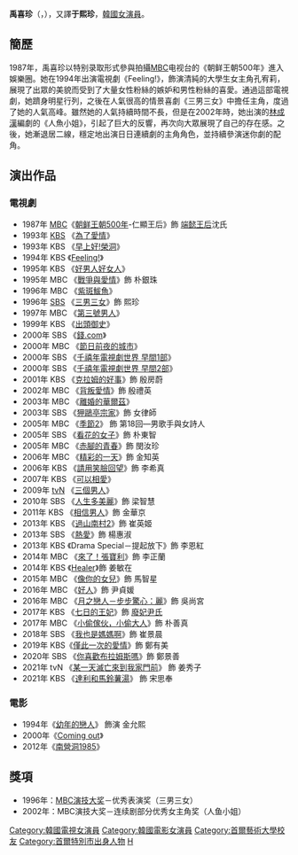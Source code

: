 {{藝人
|姓名 = 禹喜珍
|類型 = 女演員
|圖片 = 
|圖片尺寸 =  
|圖片簡介 = 
|本名 = 
|外文名 = 우희진
|外文 = ko
|羅馬拼音 = Woo Hee Jin 
|英文名 = 
|暱稱 =
|其他藝名 = 
|國籍 = {{KOR}}
|出生日期 = {{birth_date_and_age|1975|5|24}}
|出生地點 = {{KOR}}[[首爾特別市|首爾特別市]]
|宗教信仰 = 
|語言 = [[韓語|韓語]]、[[英語|英語]]
|職業 = [[演員|演員]]
|教育程度 = [[首爾藝術大學|首爾藝術大學]]演劇學[[學士|學士]]
|配偶 = 
|出道作 = 
|出道日期 = 1987年
|代表作 = 
|活躍年代 = 
|唱片公司 = 
|經紀公司 = HM Entertainment
|相關團體 = 
|網站 =  
}}

'''禹喜珍'''（{{lang-ko|'''우희진'''}}，{{bd|1975年|5月24日|catIdx=Woo禹}}），又譯'''于熙珍'''，[[韓國|韓國]][[女演員|女演員]]。

== 簡歷 ==
1987年，禹喜珍以特别录取形式參與拍攝[[文化廣播_(韓國)|MBC]]电视台的《朝鲜王朝500年》進入娛樂圈。她在1994年出演電視劇《Feeling!》，飾演清純的大學生女主角孔宥莉，展現了出眾的美貌而受到了大量女性粉絲的嫉妒和男性粉絲的喜愛。通過這部電視劇，她躋身明星行列，之後在人氣很高的情景喜劇《三男三女》中擔任主角，度過了她的人氣高峰。雖然她的人氣持續時間不長，但是在2002年時，她出演的[[林成漢|林成漢]]編劇的《人魚小姐》，引起了巨大的反響，再次向大眾展現了自己的存在感。之後，她漸退居二線，穩定地出演日日連續劇的主角角色，並持續參演迷你劇的配角。

==演出作品==
=== 電視劇 ===

* 1987年 [[文化廣播_(韓國)|MBC]]《[[朝鲜王朝500年|朝鲜王朝500年]]-仁顯王后》飾 [[端懿王后|端懿王后]]沈氏 
* 1993年 [[韓國放送公社|KBS]] 《[[為了愛情|為了愛情]]》
* 1993年 KBS 《[[早上好!榮洞|早上好!榮洞]]》
* 1994年 KBS 《[[Feeling!|Feeling!]]》
* 1995年 KBS 《[[好男人好女人|好男人好女人]]》
* 1995年 MBC 《[[戰爭與愛情|戰爭與愛情]]》飾 朴銀珠
* 1996年 MBC 《[[紫斑鮁魚|紫斑鮁魚]]》
* 1996年 [[SBS_(韓國)|SBS]] 《[[三男三女|三男三女]]》飾 熙珍
* 1997年 MBC 《[[第三號男人|第三號男人]]》
* 1999年 KBS 《[[出頭御史|出頭御史]]》
* 2000年 SBS 《[[錢.com|錢.com]]》
* 2000年 MBC 《[[節日前夜的城市|節日前夜的城市]]》
* 2000年 SBS 《[[千禧年電視劇世界_早間1部|千禧年電視劇世界 早間1部]]》
* 2000年 SBS 《[[千禧年電視劇世界_早間2部|千禧年電視劇世界 早間2部]]》
* 2001年 KBS 《[[克拉姆的好事|克拉姆的好事]]》飾 殷房蔚
* 2002年 MBC 《[[人魚小姐|背叛愛情]]》飾 殷禮英
* 2003年 MBC 《[[離婚的華爾茲|離婚的華爾茲]]》
* 2003年 SBS 《[[狎鷗亭宗家|狎鷗亭宗家]]》飾 女律師
* 2005年 MBC 《[[季節2|季節2]]》 飾 第18回—男歌手與女詩人
* 2005年 SBS 《[[看花的女子|看花的女子]]》飾 朴東智
* 2005年 MBC 《[[赤腳的青春|赤腳的青春]]》飾 閔汝珍
* 2006年 MBC 《[[精彩的一天|精彩的一天]]》飾 金知英
* 2006年 KBS 《[[請用笑臉回望|請用笑臉回望]]》飾 李希真
* 2007年 KBS 《[[可以相愛|可以相愛]]》
* 2009年 [[tvN|tvN]] 《[[三個男人|三個男人]]》
* 2010年 SBS 《[[人生多美麗|人生多美麗]]》飾 梁智慧
* 2011年 KBS 《[[相信男人|相信男人]]》飾 金華京
* 2013年 KBS 《[[過山南村2|過山南村2]]》飾 崔英姬
* 2013年 SBS 《[[熱愛_(2013年電視劇)|熱愛]]》飾 楊惠淑
* 2013年 KBS 《Drama Special－提起放下》飾 李恩紅
* 2014年 MBC 《[[來了！張寶利|來了！張寶利]]》飾 李正蘭
* 2014年 KBS 《[[Healer|Healer]]》飾 姜敏在
* 2015年 MBC 《[[像你的女兒|像你的女兒]]》飾 馬智星
* 2016年 MBC 《[[好人_(電視劇)|好人]]》飾 尹貞媛
* 2016年 MBC 《[[月之戀人－步步驚心：麗|月之戀人－步步驚心：麗]]》飾 吳尚宮
* 2017年 KBS 《[[七日的王妃|七日的王妃]]》飾 [[廢妃尹氏|廢妃尹氏]]
* 2017年 MBC 《[[小偷傢伙，小偷大人|小偷傢伙，小偷大人]]》飾 朴善真
* 2018年 SBS 《[[我也是媽媽啊|我也是媽媽啊]]》飾 崔景晨
* 2019年 KBS《[[僅此一次的愛情|僅此一次的愛情]]》飾 鄭有美
* 2020年 SBS 《[[你喜歡布拉姆斯嗎|你喜歡布拉姆斯嗎]]》飾 鄭景善
* 2021年 tvN 《[[某一天滅亡來到我家門前|某一天滅亡來到我家門前]]》 飾 姜秀子
* 2021年 KBS 《[[達利和馬鈴薯湯|達利和馬鈴薯湯]]》 飾 宋思奉

=== 電影 ===
*1994年《[[幼年的戀人|幼年的戀人]]》 飾演 金允熙
*2000年《[[Coming_out|Coming out]]》
*2012年《[[南營洞1985|南營洞1985]]》

== 獎項 ==
*1996年：[[MBC演技大奖|MBC演技大奖]]－优秀表演奖（三男三女）
*2002年：MBC演技大奖－连续剧部分优秀女主角奖（人鱼小姐）
{{HM Entertainment}}
{{DEFAULTSORT:Woo, Hee Jin}}
[[Category:韓國電視女演員|Category:韓國電視女演員]]
[[Category:韓國電影女演員|Category:韓國電影女演員]]
[[Category:首爾藝術大學校友|Category:首爾藝術大學校友]]
[[Category:首爾特別市出身人物|Category:首爾特別市出身人物]]
[[Category:禹姓|H]]